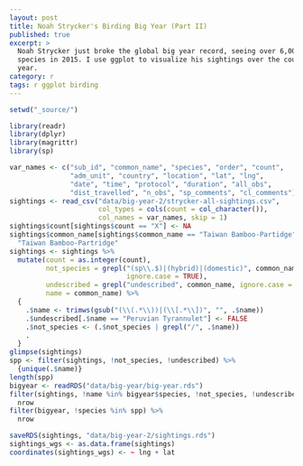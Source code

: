 ```yaml
---
layout: post
title: Noah Strycker's Birding Big Year (Part II)
published: true
excerpt: >
  Noah Strycker just broke the global big year record, seeing over 6,000 bird 
  species in 2015. I use ggplot to visualize his sightings over the course of the
  year.  
category: r
tags: r ggplot birding
---
```


```r
setwd("_source/")
```

```r
library(readr)
library(dplyr)
library(magrittr)
library(sp)
```

```r
var_names <- c("sub_id", "common_name", "species", "order", "count", 
               "adm_unit", "country", "location", "lat", "lng",
               "date", "time", "protocol", "duration", "all_obs",
               "dist_travelled", "n_obs", "sp_comments", "cl_comments")
sightings <- read_csv("data/big-year-2/strycker-all-sightings.csv", 
                      col_types = cols(count = col_character()),
                      col_names = var_names, skip = 1)
sightings$count[sightings$count == "X"] <- NA
sightings$common_name[sightings$common_name == "Taiwan Bamboo-Partidge"] <- 
  "Taiwan Bamboo-Partridge"
sightings <- sightings %>% 
  mutate(count = as.integer(count),
         not_species = grepl("(sp\\.$)|(hybrid)|(domestic)", common_name,
                             ignore.case = TRUE),
         undescribed = grepl("undescribed", common_name, ignore.case = TRUE),
         name = common_name) %>% 
  {
    .$name <- trimws(gsub("(\\(.*\\))|(\\[.*\\])", "", .$name))
    .$undescribed[.$name == "Peruvian Tyrannulet"] <- FALSE
    .$not_species <- (.$not_species | grepl("/", .$name))
    .
  }
glimpse(sightings)
spp <- filter(sightings, !not_species, !undescribed) %>% 
  {unique(.$name)}
length(spp)
bigyear <- readRDS("data/big-year/big-year.rds")
filter(sightings, !name %in% bigyear$species, !not_species, !undescribed) %>% 
  nrow
filter(bigyear, !species %in% spp) %>% 
  nrow
```

```r
saveRDS(sightings, "data/big-year-2/sightings.rds")
sightings_wgs <- as.data.frame(sightings)
coordinates(sightings_wgs) <- ~ lng + lat
```